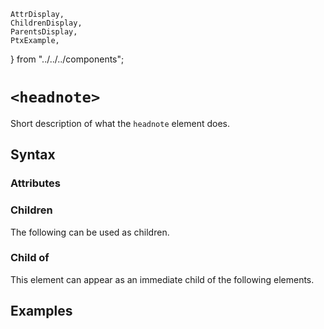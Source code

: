     AttrDisplay,
    ChildrenDisplay,
    ParentsDisplay,
    PtxExample,
} from "../../../components";

# `<headnote>`

Short description of what the `headnote` element does.

## Syntax

### Attributes

<AttrDisplay name="headnote" />

### Children

The following can be used as children.

<ChildrenDisplay name="headnote" />

### Child of

This element can appear as an immediate child of the following elements.

<ParentsDisplay name="headnote" />

## Examples

    